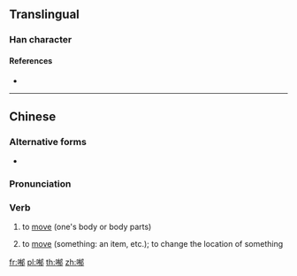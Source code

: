 ==Translingual==

===Han character===
{{Han char|rn=30|rad=口|as=09|sn=12|four=|canj=RKBL|ids=⿰口郁}}

====References====
* {{Han ref|kx=0198.140|dkj=03930|dj=0420.030|hdz=10638.100|uh=5590|ud=21904}}

----
==Chinese==
{{zh-forms}}

===Alternative forms===
* {{zh-l|郁}}

===Pronunciation===
{{zh-pron
|m=yù
|c=juk1
|h=pfs=
|md=
|mn=
|w=
|cat=v
}}

===Verb===
{{zh-verb}}

# {{cx|Cantonese|lang=zh}} to [[move]] (one's body or body parts)
#: {{zh-usex|唔好 喐！|Don't move!|C}}
# {{cx|Cantonese|lang=zh}} to [[move]] (something: an item, etc.); to change the location of something
#: {{zh-usex|唔好 喐 佢！|Don't touch that!|C}}
<!--
# to [[touch]]
# to [[hit]]
-->

[[fr:喐]]
[[pl:喐]]
[[th:喐]]
[[zh:喐]]